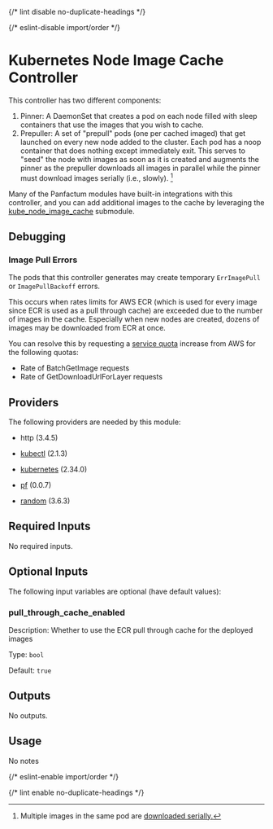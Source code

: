 
{/* lint disable no-duplicate-headings */}

{/* eslint-disable import/order */}

<ModuleHeader name="kube_node_image_cache_controller" sourceHref="https://github.com/Panfactum/stack/tree/__PANFACTUM_VERSION_EDGE__/packages/infrastructure/kube_node_image_cache_controller" status="stable" type="direct" />

# Kubernetes Node Image Cache Controller

This controller has two different components:

1. Pinner: A DaemonSet that creates a pod on each node filled with sleep containers that use the images that you wish to cache.
2. Prepuller: A set of "prepull" pods (one per cached imaged) that get launched on every new node added to the cluster. Each pod
   has a noop container that does nothing except immediately exit. This serves to "seed" the node with images as soon as it is created
   and augments the pinner as the prepuller downloads all images in parallel while the pinner must download images serially (i.e., slowly). [^1]

[^1]: Multiple images in the same pod are [downloaded serially.](https://kubernetes.io/docs/concepts/containers/images/#serial-and-parallel-image-pulls)

Many of the Panfactum modules have built-in integrations with this controller, and you can add additional
images to the cache by leveraging the [kube\_node\_image\_cache](/docs/edge/reference/infrastructure-modules/submodule/kubernetes/kube_node_image_cache) submodule.

## Debugging

### Image Pull Errors

The pods that this controller generates may create temporary `ErrImagePull` or `ImagePullBackoff` errors.

This occurs when rates limits for AWS ECR (which is used for every image since ECR is used as a pull through cache) are exceeded due
to the number of images in the cache. Especially when new nodes are created, dozens of images may be downloaded from ECR
at once.

You can resolve this by requesting a [service quota](https://docs.aws.amazon.com/AmazonECR/latest/userguide/service-quotas.html) increase from AWS
for the following quotas:

* Rate of BatchGetImage requests
* Rate of GetDownloadUrlForLayer requests

## Providers

The following providers are needed by this module:

* http (3.4.5)

* [kubectl](https://registry.terraform.io/providers/alekc/kubectl/2.1.3/docs) (2.1.3)

* [kubernetes](https://registry.terraform.io/providers/hashicorp/kubernetes/2.34.0/docs) (2.34.0)

* [pf](https://registry.terraform.io/providers/panfactum/pf/0.0.7/docs) (0.0.7)

* [random](https://registry.terraform.io/providers/hashicorp/random/3.6.3/docs) (3.6.3)

## Required Inputs

No required inputs.

## Optional Inputs

The following input variables are optional (have default values):

### pull\_through\_cache\_enabled

Description: Whether to use the ECR pull through cache for the deployed images

Type: `bool`

Default: `true`

## Outputs

No outputs.

## Usage

No notes

{/* eslint-enable import/order */}

{/* lint enable no-duplicate-headings */}
